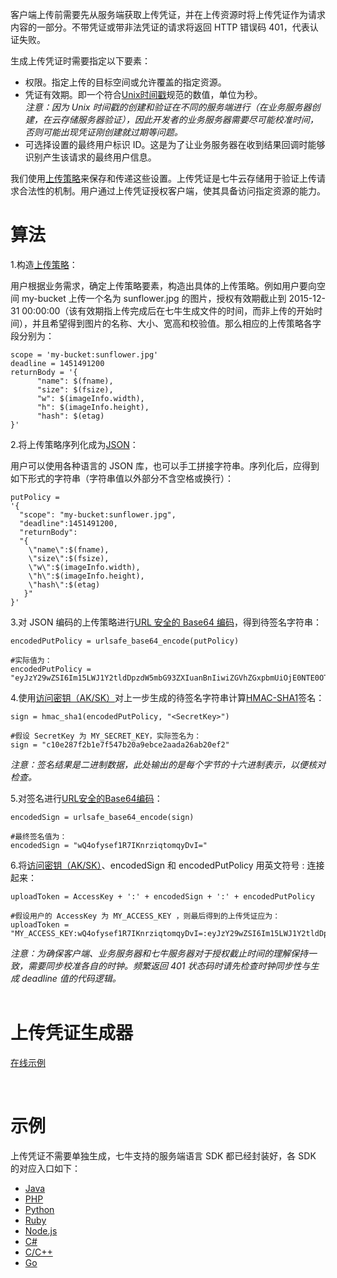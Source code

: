客户端上传前需要先从服务端获取上传凭证，并在上传资源时将上传凭证作为请求内容的一部分。不带凭证或带非法凭证的请求将返回 HTTP 错误码 401，代表认证失败。

生成上传凭证时需要指定以下要素：

- 权限。指定上传的目标空间或允许覆盖的指定资源。
- 凭证有效期。即一个符合[Unix时间戳](/kodo/glossary/1647/u#unixtime)规范的数值，单位为秒。<br> *注意：因为 Unix 时间戳的创建和验证在不同的服务端进行（在业务服务器创建，在<span id="Productname">云存储</span>服务器验证），因此开发者的业务服务器需要尽可能校准时间，否则可能出现凭证刚创建就过期等问题。*
- 可选择设置的最终用户标识 ID。这是为了让业务服务器在收到结果回调时能够识别产生该请求的最终用户信息。

我们使用[上传策略](/kodo/manual/1206/put-policy)来保存和传递这些设置。上传凭证是<span id="Productname">七牛云存储</span>用于验证上传请求合法性的机制。用户通过上传凭证授权客户端，使其具备访问指定资源的能力。
<br>

<a id="algorithm"></a>
# 算法

1.构造[上传策略](/kodo/manual/1206/put-policy)：

用户根据业务需求，确定上传策略要素，构造出具体的上传策略。例如用户要向空间 my-bucket 上传一个名为 sunflower.jpg 的图片，授权有效期截止到 2015-12-31 00:00:00（该有效期指上传完成后在<span id="Productname">七牛</span>生成文件的时间，而非上传的开始时间），并且希望得到图片的名称、大小、宽高和校验值。那么相应的上传策略各字段分别为：

```
scope = 'my-bucket:sunflower.jpg'
deadline = 1451491200
returnBody = '{
      "name": $(fname),
      "size": $(fsize),
      "w": $(imageInfo.width),
      "h": $(imageInfo.height),
      "hash": $(etag)
}'
```

2.将上传策略序列化成为[JSON](/kodo/glossary/1645/j#json)： 

用户可以使用各种语言的 JSON 库，也可以手工拼接字符串。序列化后，应得到如下形式的字符串（字符串值以外部分不含空格或换行）：

```
putPolicy = 
'{
  "scope": "my-bucket:sunflower.jpg",
  "deadline":1451491200,
  "returnBody":
  "{
    \"name\":$(fname),
    \"size\":$(fsize),
    \"w\":$(imageInfo.width),
    \"h\":$(imageInfo.height),
    \"hash\":$(etag)
   }"
}'
```

3.对 JSON 编码的上传策略进行[URL 安全的 Base64 编码](/kodo/manual/1231/appendix#urlsafe-base64)，得到待签名字符串：

```
encodedPutPolicy = urlsafe_base64_encode(putPolicy)

#实际值为：
encodedPutPolicy = "eyJzY29wZSI6Im15LWJ1Y2tldDpzdW5mbG93ZXIuanBnIiwiZGVhZGxpbmUiOjE0NTE0OTEyMDAsInJldHVybkJvZHkiOiJ7XCJuYW1lXCI6JChmbmFtZSksXCJzaXplXCI6JChmc2l6ZSksXCJ3XCI6JChpbWFnZUluZm8ud2lkdGgpLFwiaFwiOiQoaW1hZ2VJbmZvLmhlaWdodCksXCJoYXNoXCI6JChldGFnKX0ifQ=="
```

4.使用[访问密钥（AK/SK）](/kodo/manual/1277/product-introduction#ak-sk)对上一步生成的待签名字符串计算[HMAC-SHA1](/kodo/glossary/1643/h#hmac-sha1)签名：

```
sign = hmac_sha1(encodedPutPolicy, "<SecretKey>")

#假设 SecretKey 为 MY_SECRET_KEY，实际签名为：
sign = "c10e287f2b1e7f547b20a9ebce2aada26ab20ef2"
```
*注意：签名结果是二进制数据，此处输出的是每个字节的十六进制表示，以便核对检查。*

5.对签名进行[URL安全的Base64编码](/kodo/manual/1231/appendix#urlsafe-base64)：

```
encodedSign = urlsafe_base64_encode(sign)

#最终签名值为：
encodedSign = "wQ4ofysef1R7IKnrziqtomqyDvI="
```

6.将[访问密钥（AK/SK）](/kodo/manual/1277/product-introduction#ak-sk)、encodedSign 和 encodedPutPolicy 用英文符号 : 连接起来：

```
uploadToken = AccessKey + ':' + encodedSign + ':' + encodedPutPolicy

#假设用户的 AccessKey 为 MY_ACCESS_KEY ，则最后得到的上传凭证应为：
uploadToken = "MY_ACCESS_KEY:wQ4ofysef1R7IKnrziqtomqyDvI=:eyJzY29wZSI6Im15LWJ1Y2tldDpzdW5mbG93ZXIuanBnIiwiZGVhZGxpbmUiOjE0NTE0OTEyMDAsInJldHVybkJvZHkiOiJ7XCJuYW1lXCI6JChmbmFtZSksXCJzaXplXCI6JChmc2l6ZSksXCJ3XCI6JChpbWFnZUluZm8ud2lkdGgpLFwiaFwiOiQoaW1hZ2VJbmZvLmhlaWdodCksXCJoYXNoXCI6JChldGFnKX0ifQ=="
```
*注意：为确保客户端、业务服务器和<span id="Productname">七牛</span>服务器对于授权截止时间的理解保持一致，需要同步校准各自的时钟。频繁返回 401 状态码时请先检查时钟同步性与生成 deadline 值的代码逻辑。*  
<br>

<a id="uptoken-generator"></a>
# 上传凭证生成器

[在线示例](https://kodo-utils.qiniu.com/upload-token)

<br>

<a id="upload-token-samples"></a>
# 示例

上传凭证不需要单独生成，<span id="Productname">七牛</span>支持的服务端语言 SDK 都已经封装好，各 SDK 的对应入口如下：

- [Java](https://github.com/qiniu/java-sdk/blob/master/src/main/java/com/qiniu/util/Auth.java)
- [PHP](https://github.com/qiniu/php-sdk/blob/master/src/Qiniu/Auth.php)
- [Python](https://github.com/qiniu/python-sdk/blob/master/qiniu/auth.py)
- [Ruby](https://github.com/qiniu/ruby-sdk/blob/master/lib/qiniu/auth.rb)
- [Node.js](https://github.com/qiniu/nodejs-sdk)
- [C#](https://github.com/qiniu/csharp-sdk/blob/master/src/Qiniu/Util/Auth.cs)
- [C/C++](https://github.com/qiniu/c-sdk/blob/master/qiniu/rs.c)
- [Go](https://github.com/qiniu/go-sdk/blob/master/examples/create_uptoken.go)

</span>